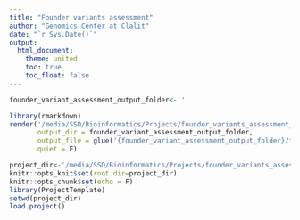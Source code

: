 ```yaml
---
title: "Founder variants assessment"
author: "Genomics Center at Clalit"
date: "`r Sys.Date()`"
output: 
  html_document:
    theme: united
    toc: true
    toc_float: false
---
```


```r

founder_variant_assessment_output_folder<-''
```

```r
library(rmarkdown)
render('/media/SSD/Bioinformatics/Projects/founder_variants_assessment_202204/src/founder_variant_coverage_assessment.Rmd', 
       output_dir = founder_variant_assessment_output_folder,
       output_file = glue('{founder_variant_assessment_output_folder}/founder_variants_assessment_report.{Sys.Date()}.html'),
       quiet = F)
```

```r

project_dir<-'/media/SSD/Bioinformatics/Projects/founder_variants_assessment_202204/'
knitr::opts_knit$set(root.dir=project_dir)
knitr::opts_chunk$set(echo = F)
library(ProjectTemplate)
setwd(project_dir)
load.project()

```

```r

```
